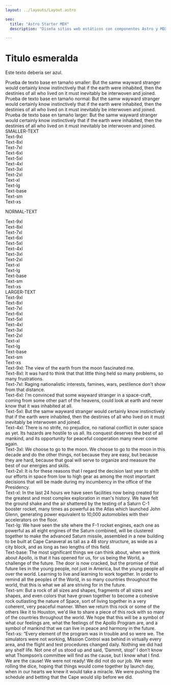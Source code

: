 ```yaml
---
layout: ../layouts/Layout.astro

seo:
  title: "Astro Starter MDX"
  description: "Diseña sitios web estáticos con componentes Astro y MDX"

---
```



# Titulo esmeralda
Este texto debería ser azul.


<Icon />

<div class="mb-10">
  <div class="smaller-text mb-5"><div class="text-base"> Prueba de texto base en tamaño smaller: But the samw wayward stranger would certainly know instinctively that if the earth were inhabited, then the destinies of all who lived on it must inevitably be interwoven and joined. </div></div>
  <div class="text-base mb-5"> Prueba de texto base en tamaño normal: But the samw wayward stranger would certainly know instinctively that if the earth were inhabited, then the destinies of all who lived on it must inevitably be interwoven and joined. </div>
  <div class="larger-text mb-5"><div class="text-base"> Prueba de texto base en tamaño larger: But the samw wayward stranger would certainly know instinctively that if the earth were inhabited, then the destinies of all who lived on it must inevitably be interwoven and joined. </div></div>
</div>


<div class="smaller-text">
  SMALLER-TEXT
  <div class="text-9xl">Text-9xl</div>
  <div class="text-8xl">Text-8xl</div>
  <div class="text-7xl">Text-7xl</div>
  <div class="text-6xl">Text-6xl</div>
  <div class="text-5xl">Text-5xl</div>
  <div class="text-4xl">Text-4xl</div>
  <div class="text-3xl">Text-3xl</div>
  <div class="text-2xl">Text-2xl</div>
  <div class="text-xl">Text-xl</div>
  <div class="text-lg">Text-lg</div>
  <div class="text-base">Text-base</div>
  <div class="text-sm">Text-sm</div>
  <div class="text-xs mb-10">Text-xs</div>
</div>

NORMAL-TEXT
<div class="text-9xl">Text-9xl</div>
<div class="text-8xl">Text-8xl</div>
<div class="text-7xl">Text-7xl</div>
<div class="text-6xl">Text-6xl</div>
<div class="text-5xl">Text-5xl</div>
<div class="text-4xl">Text-4xl</div>
<div class="text-3xl">Text-3xl</div>
<div class="text-2xl">Text-2xl</div>
<div class="text-xl">Text-xl</div>
<div class="text-lg">Text-lg</div>
<div class="text-base">Text-base</div>
<div class="text-sm">Text-sm</div>
<div class="text-xs mb-10">Text-xs</div>


<div class="larger-text">
  LARGER-TEXT
  <div class="text-9xl">Text-9xl</div>
  <div class="text-8xl">Text-8xl</div>
  <div class="text-7xl">Text-7xl</div>
  <div class="text-6xl">Text-6xl</div>
  <div class="text-5xl">Text-5xl</div>
  <div class="text-4xl">Text-4xl</div>
  <div class="text-3xl">Text-3xl</div>
  <div class="text-2xl">Text-2xl</div>
  <div class="text-xl">Text-xl</div>
  <div class="text-lg">Text-lg</div>
  <div class="text-base">Text-base</div>
  <div class="text-sm">Text-sm</div>
  <div class="text-xs mb-10">Text-xs</div>
</div>




<div class="text-9xl mb-20">Text-9xl: The view of the earth from the moon fascinated me.</div>

<div class="text-8xl mb-20">Text-8xl: It was hard to think that that little thing held so many problems, so many frustrations.</div>

<div class="text-7xl mb-20">Text-7xl: Raging nationalistic interests, famines, wars, pestilence don't show from that distance.</div>

<div class="text-6xl mb-20">Text-6xl: I'm convinced that some wayward stranger in a space-craft, coming from some other part of the heavens, could look at earth and never know that it was inhabited at all.</div>

<div class="text-5xl mb-20">Text-5xl: But the samw wayward stranger would certainly know instinctively that if the earth were inhabited, then the destinies of all who lived on it must inevitably be interwoven and joined.</div>

<div class="text-4xl mb-20">Text-4xl: There is no strife, no prejudice, no national conflict in outer space as yet. Its hazards are hostile to us all. Its conquest deserves the best of all mankind, and its opportunity for peaceful cooperation many never come again.</div>

<div class="text-3xl mb-20">Text-3xl: We choose to go to the moon. We choose to go to the moon in this decade and do the other things, not because they are easy, but because they are hard, because that goal will serve to organize and measure the best of our energies and skills.</div>

<div class="text-2xl mb-20">Text-2xl: It is for these reasons that I regard the decision last year to shift our efforts in space from low to high gear as among the most important decisions that will be made during my incumbency in the office of the Presidency.</div>

<div class="text-xl mb-20">Text-xl: In the last 24 hours we have seen facilities now being created for the greatest and most complex exploration in man's history. We have felt the ground shake and the air shattered by the testing of a Saturn C-1 booster rocket, many times as powerful as the Atlas which launched John Glenn, generating power equivalent to 10,000 automobiles with their accelerators on the floor.</div>

<div class="text-lg mb-20">Text-lg: We have seen the site where the F-1 rocket engines, each one as powerful as all eight engines of the Saturn combined, will be clustered together to make the advanced Saturn missile, assembled in a new building to be built at Cape Canaveral as tall as a 48 story structure, as wide as a city block, and as long as two lengths of this field.</div>

<div class="text-base mb-20">Text-base: The most significant things we can think about, when we think about Apollo, is that it has opened for us, for us being the World, a challenge of the future. The door is now cracked, but the promise of that future lies in the young people, not just in America, but the young people all over the world. Learning to live and learning to work together. In order to remind all the peoples of the World, in so many countries throughout the world, that this is what we all are striving for in the future.</div>

<div class="text-sm mb-20">Text-sm: But a rock of all sizes and shapes, fragments of all sizes and shapes, and even colors that have grown together to become a cohesive rock outlasting the nature of Space, sort of living together in a very coherent, very peaceful manner. When we return this rock or some of the others like it to Houston, we'd like to share a piece of this rock with so many of the countries throughout the world. We hope that this will be a symbol of what our feelings are, what the feelings of the Apollo Program are, and a symbol of mankind that we can live in peace and harmony in the future.</div>

<div class="text-xs mb-20">Text-xs: “Every element of the program was in trouble and so were we. The simulators were not working, Mission Control was behind in virtually every area, and the flight and test procedures changed daily. Nothing we did had any shelf life. Not one of us stood up and said, ‘Dammit, stop!’ I don’t know what Thompson’s committee will find as the cause, but I know what I find. We are the cause! We were not ready! We did not do our job. We were rolling the dice, hoping that things would come together by launch day, when in our hearts we knew it would take a miracle. We were pushing the schedule and betting that the Cape would slip before we did.</div>
